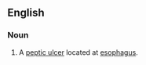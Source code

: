 ==English==
{{wikipedia}}
===Noun===
{{en-noun}}

# {{pathology}} A [[peptic ulcer]] located at [[esophagus]].